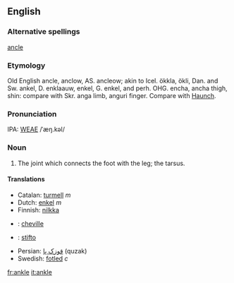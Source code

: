 ==English==
===Alternative spellings===
[[ancle]]

===Etymology===
Old English ancle, anclow, AS. ancleow; akin to Icel. ökkla, ökli, Dan. and Sw. ankel, D. enklaauw, enkel, G. enkel, and perh. OHG. encha, ancha  thigh, shin: compare with Skr. anga limb, anguri finger. Compare with [[Haunch]].

===Pronunciation===
IPA: [[WEAE]] /ˈæŋ.kəl/

===Noun===
# The joint which connects the foot with the leg; the tarsus.
<!-- material copied from Webster's Revised Unabridged Dictionary (1913) -->

====Translations====
*Catalan: [[turmell]] ''m''
*Dutch: [[enkel]] ''m''
*Finnish: [[nilkka]]
*{{fr}}: [[cheville]]
*{{io}}: [[stifto]]
*Persian: [[قوزک پا]] (quzak)
*Swedish: [[fotled]] ''c''

[[fr:ankle]]
[[it:ankle]]